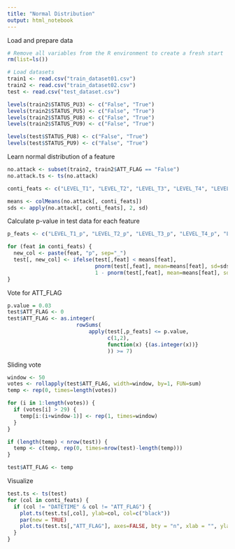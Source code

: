 ```yaml
---
title: "Normal Distribution"
output: html_notebook
---
```


Load and prepare data
```r
# Remove all variables from the R environment to create a fresh start
rm(list=ls())

# Load datasets
train1 <- read.csv("train_dataset01.csv")
train2 <- read.csv("train_dataset02.csv")
test <- read.csv("test_dataset.csv")

levels(train2$STATUS_PU3) <- c("False", "True")
levels(train2$STATUS_PU5) <- c("False", "True")
levels(train2$STATUS_PU8) <- c("False", "True")
levels(train2$STATUS_PU9) <- c("False", "True")

levels(test$STATUS_PU8) <- c("False", "True")
levels(test$STATUS_PU9) <- c("False", "True")
```

Learn normal distribution of a feature
```r
no.attack <- subset(train2, train2$ATT_FLAG == "False")
no.attack.ts <- ts(no.attack)

conti_feats <- c("LEVEL_T1", "LEVEL_T2", "LEVEL_T3", "LEVEL_T4", "LEVEL_T5", "LEVEL_T6", "LEVEL_T7", "PRESSURE_J280", "PRESSURE_J269", "PRESSURE_J300", "PRESSURE_J256", "PRESSURE_J289", "PRESSURE_J415", "PRESSURE_J302", "PRESSURE_J306", "PRESSURE_J307", "PRESSURE_J317", "PRESSURE_J14", "PRESSURE_J422", "FLOW_PU1", "FLOW_PU2", "FLOW_PU3", "FLOW_PU4", "FLOW_PU5", "FLOW_PU6", "FLOW_PU7", "FLOW_PU8", "FLOW_PU9", "FLOW_PU10", "FLOW_PU11", "FLOW_V2")

means <- colMeans(no.attack[, conti_feats])
sds <- apply(no.attack[, conti_feats], 2, sd)
```

Calculate p-value in test data for each feature
```r
p_feats <- c("LEVEL_T1_p", "LEVEL_T2_p", "LEVEL_T3_p", "LEVEL_T4_p", "LEVEL_T5_p", "LEVEL_T6_p", "LEVEL_T7_p", "PRESSURE_J280_p", "PRESSURE_J269_p", "PRESSURE_J300_p", "PRESSURE_J256_p", "PRESSURE_J289_p", "PRESSURE_J415_p", "PRESSURE_J302_p", "PRESSURE_J306_p", "PRESSURE_J307_p", "PRESSURE_J317_p", "PRESSURE_J14_p", "PRESSURE_J422_p", "FLOW_PU1_p", "FLOW_PU2_p", "FLOW_PU3_p", "FLOW_PU4_p", "FLOW_PU5_p", "FLOW_PU6_p", "FLOW_PU7_p", "FLOW_PU8_p", "FLOW_PU9_p", "FLOW_PU10_p", "FLOW_PU11_p", "FLOW_V2_p")

for (feat in conti_feats) {
  new_col <- paste(feat, "p", sep="_")
  test[, new_col] <- ifelse(test[,feat] < means[feat],
                            pnorm(test[,feat], mean=means[feat], sd=sds[feat]),
                            1 - pnorm(test[,feat], mean=means[feat], sd=sds[feat]))
}
```

Vote for ATT_FLAG
```r
p.value = 0.03
test$ATT_FLAG <- 0
test$ATT_FLAG <- as.integer(
                      rowSums(
                          apply(test[,p_feats] <= p.value,
                                c(1,2),
                                function(x) {(as.integer(x))}
                                )) >= 7)
```

Sliding vote
```r
window <- 50
votes <- rollapply(test$ATT_FLAG, width=window, by=1, FUN=sum)
temp <- rep(0, times=length(votes))

for (i in 1:length(votes)) {
  if (votes[i] > 29) {
    temp[i:(i+window-1)] <- rep(1, times=window) 
  }
}

if (length(temp) < nrow(test)) {
  temp <- c(temp, rep(0, times=nrow(test)-length(temp)))
}

test$ATT_FLAG <- temp
```

Visualize
```r
test.ts <- ts(test)
for (col in conti_feats) {
  if (col != "DATETIME" & col != "ATT_FLAG") {
    plot.ts(test.ts[,col], ylab=col, col=c("black"))
    par(new = TRUE)
    plot.ts(test.ts[,"ATT_FLAG"], axes=FALSE, bty = "n", xlab = "", ylab = "", col="red")
  }
}
```

